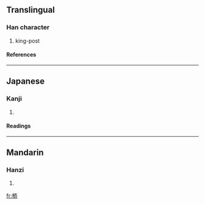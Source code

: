 ==Translingual==
===Han character===
{{Han char|rn=75|rad=木|as=06|sn=10|four=4192<sub>7</sub>|canj=木一月中 (DMBL)}}
# king-post
====References====
{{Han ref|kx=0523.150|dkj=14727|dj=0911.130|hdz=21196.070|uh=682D|ud=26669|bh=D1E6|bd=53734}}

----
==Japanese==
===Kanji===
{{ja-kanji|grade=|rs=木06}}
# {{defn|Japanese}} 
====Readings====
{{ja-readings|on=[[じ]] (ji), [[に]] (ni)|kun=[[ますがた]] (masugata)}}

----
==Mandarin==
===Hanzi===
{{cmn-hanzi|pin=[[ér]] (er2)|wg=erh<sup>2</sup>}}
# {{defn|Mandarin}}

[[fr:栭]]